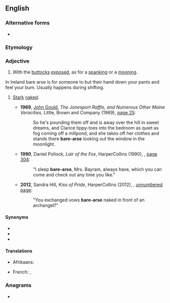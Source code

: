 {{also|barearse}}
==English==

===Alternative forms===
* {{l|en|barearse}}

===Etymology===
{{compound|en|bare|arse}}

===Adjective===
{{en-adj|-}}

# {{lb|en|literally}} With the [[buttocks]] [[exposed]], as for a [[spanking]] or a [[mooning]].
In Ireland bare arse is for someone to but their hand down your pants and feel your bum. Usually happens during shifting.
# {{lb|en|by extension}} [[stark|Stark]] [[naked]].
#* '''1969''', [[w:John Gould (columnist)|John Gould]], ''The Jonesport Raffle, and Numerous Other Maine Veracities'', Little, Brown and Company (1969), [http://books.google.com/books?id=O8XYAAAAMAAJ&q=%22bare-arse page 25]:
#*: So he's pounding them off and is away over the hill in sweet dreams, and Clarice tippy-toes into the bedroom as quiet as fog coming off a millpond, and she takes off her clothes and stands there '''bare-arse''' looking out the window in the moonlight.
#* '''1990''', Daniel Pollock, ''Lair of the Fox'', HarperCollins (1990), {{ISBN|9780061000874}}, [http://books.google.com/books?id=6ad3ZtAOqJUC&q=%22bare-arse page 304]:
#*: "I sleep '''bare-arse''', Mrs. Bayram, always have, which you can come and check out any time you like."
#* '''2012''', Sandra Hill, ''Kiss of Pride'', HarperCollins (2012), {{ISBN|9780062063854}}, [http://books.google.com/books?id=x-lpPYdTBl8C&pg=PT273 unnumbered page]:
#*: "You exchanged vows '''bare-arse''' naked in front of an archangel?"

====Synonyms====
* {{l|en|bareass}}
* {{l|en|bare-bum}}
* {{l|en|bare-butt}}

====Translations====
{{trans-top|with the buttocks exposed}}
* Afrikaans: {{t+|af|kaalgat}}
{{trans-mid}}
* French: {{t|fr|cul-nu}}, {{t|fr|nu-le-cul}}
{{trans-bottom}}

===Anagrams===
* {{anagrams|en|a=aabeerrs|bear's ear}}